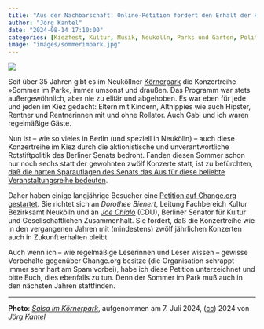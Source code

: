 ```yaml
---
title: "Aus der Nachbarschaft: Online-Petition fordert den Erhalt der Konzertreihe »Sommer im Park«"
author: "Jörg Kantel"
date: "2024-08-14 17:10:00"
categories: [Kiezfest, Kultur, Musik, Neukölln, Parks und Gärten, Politik]
image: "images/sommerimpark.jpg"
---
```


[![](images/sommerimpark-b.jpg)](https://www.flickr.com/photos/schockwellenreiter/53840708997/)

Seit über 35 Jahren gibt es im Neuköllner [Körnerpark](https://de.wikipedia.org/wiki/K%C3%B6rnerpark#) die Konzertreihe »Sommer im Park«, immer umsonst und draußen. Das Programm war stets außergewöhnlich, aber nie zu elitär und abgehoben. Es war eben für jede und jeden im Kiez gedacht: Eltern mit Kindern, Althippies wie auch Hipster, Rentner und Rentnerinnen mit und ohne Rollator. Auch Gabi und ich waren regelmäßige Gäste.

Nun ist -- wie so vieles in Berlin (und speziell in Neukölln) -- auch diese Konzertreihe im Kiez durch die aktionistische und unverantwortliche Rotstiftpolitik des Berliner Senats bedroht. Fanden diesen Sommer schon nur noch sechs statt der gewohnten zwölf Konzerte statt, ist zu befürchten, [daß die harten Sparauflagen des Senats das Aus für diese beliebte Veranstaltungsreihe bedeuten](https://www.berliner-woche.de/neukoelln/c-kultur/online-petition-fordert-den-erhalt-der-konzertreihe-sommer-im-park_a422683).

Daher haben einige langjährige Besucher eine [Petition auf Change.org gestartet](https://www.change.org/p/sommer-im-park-der-konzertreihe-im-k%C3%B6rnerpark-droht-das-aus). Sie richtet sich an *Dorothee Bienert*, Leitung Fachbereich Kultur Bezirksamt Neukölln und an *[Joe Chialo](https://de.wikipedia.org/wiki/Joe_Chialo)* (CDU), Berliner Senator für Kultur und Gesellschaftlichen Zusammenhalt. Sie fordert, daß die Konzertreihe wie in den vergangenen Jahren mit (mindestens) zwölf jährlichen Konzerten auch in Zukunft erhalten bleibt.

Auch wenn ich -- wie regelmäßige Leserinnen und Leser wissen -- gewisse Vorbehalte gegenüber Change.org besitze (die Organisation schrappt immer sehr hart am Spam vorbei), habe ich diese Petition unterzeichnet und bitte Euch, dies ebenfalls zu tun. Denn der Sommer im Park muß auch in den nächsten Jahren stattfinden.

---

**Photo**: *[Salsa im Körnerpark](https://www.flickr.com/photos/schockwellenreiter/53840708997/)*, aufgenommen am 7. Juli 2024, ([cc](http://creativecommons.org/licenses/by-nc-nd/2.0/)) 2024 von *[Jörg Kantel](http://cognitiones.kantel-chaos-team.de/cv.html)*